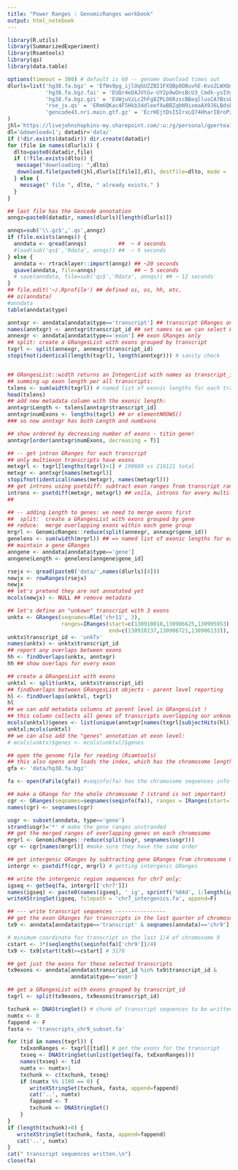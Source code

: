 ---
title: "Power Ranges : GenomicRanges workbook"
output: html_notebook
---


```{r setup}
library(R.utils)
library(SummarizedExperiment)
library(Rsamtools)
library(qs)
library(data.table)
```


```{r fetch example files}
options(timeout = 300) # default is 60 -- genome download times out
dlurls=list('hg38.fa.bgz' = 'EfWx9pg_ijlOqGUZZBI1FXQBpOOBuvhE-KvoZLWXQdOYSw?e=tVY4tL',
            'hg38.fa.bgz.fai' = 'EUQr4eDAJVtGv-UY2p9wOnsBcU3_Cmdk-ysIVgXyqrOxTw?e=FKEGJY',
            'hg38.fa.bgz.gzi' = 'EVWjuVzLc2hFg8ZPLO6RzscBBeqllusCA7BssBer1qvB9g?e=Zex951',
            'rse_jx.qs' = 'ERm6QKac4F5Hkb34dleefXwBBZqbN9ixmaAX9J6LBdsB8w?e=asYSWr',
            'gencode43.nri.main.gtf.gz' = 'EcrHEjtDsI5IrxLQ74HharIBroPzsEOWqMzW_2CMMgk9yQ?e=XtQ82j'
)
jhl='https://livejohnshopkins-my.sharepoint.com/:u:/g/personal/gpertea1_jh_edu/'
dl='&download=1'; datadir='data/'
if (!dir.exists(datadir)) dir.create(datadir)
for (file in names(dlurls)) {
  dlto=paste0(datadir,file)
  if (!file.exists(dlto)) {
   message("downloading: ",dlto)
   download.file(paste0(jhl,dlurls[[file]],dl), destfile=dlto, mode = 'wb')
  } else {
    message(" file ", dlto, " already exists." )
  }
}

## last file has the Gencode annotation
anngz=paste0(datadir, names(dlurls)[length(dlurls)])
```

```{r load/import}
annqs=sub('\\.gz$','.qs',anngz)
if (file.exists(annqs)) {
  anndata <- qread(annqs)          ##  ~ 4 seconds
  #load(sub('qs$','Rdata', annqs)) ##  ~ 9 seconds
} else {
  anndata <- rtracklayer::import(anngz) ## ~20 seconds
  qsave(anndata, file=annqs)            ## ~ 5 seconds
  # save(anndata, file=sub('qs$','Rdata', annqs)) ## ~ 12 seconds
}
## file.edit('~/.Rprofile') ## defined oi, os, hh, etc.
## oi(anndata)
#anndata
table(anndata$type)
```

```{r get exonic length for transcripts and genes}
anntxgr <- anndata[anndata$type=='transcript'] ## transcript GRanges only
names(anntxgr) <- anntxgr$transcript_id ## set names so we can select GRanges by transcript_id
annexgr <- anndata[anndata$type=='exon'] ## exon GRanges only
## split: create a GRangesList with exons grouped by transcript
txgrl <- split(annexgr, annexgr$transcript_id)
stopifnot(identical(length(txgrl), length(anntxgr))) # sanity check


## GRangesList::width returns an IntegerList with names as transcript_id
## summing up exon length per all transcripts:
txlens <- sum(width(txgrl)) # named list of exonic lengths for each transcript!
head(txlens)
## add new metadata column with the exonic length:
anntxgr$Length <- txlens[anntxgr$transcript_id]
anntxgr$numExons <- lengths(txgrl) ## or elementNROWS()
### so now anntxgr has both Length and numExons

## show ordered by decreasing number of exons - titin gene!
anntxgr[order(anntxgr$numExons, decreasing = T)]

## -- get intron GRanges for each transcript 
## only multiexon transcripts have exons
metxgrl <- txgrl[lengths(txgrl)>1] # 190689 vs 216121 total
metxgr <- anntxgr[names(metxgrl)]
stopifnot(identical(names(metxgr), names(metxgrl)))
## get introns using psetdiff: subtract exon ranges from transcript ranges!
introns <- psetdiff(metxgr, metxgrl) ## voila, introns for every multi-exon transcript
##

## -- adding Length to genes: we need to merge exons first
##  split:  create a GRangesList with exons grouped by gene
## reduce:  merge overlapping exons within each gene group
mrgrl <- GenomicRanges::reduce(split(annexgr, annexgr$gene_id))
genelens <- sum(width(mrgrl)) ## => named list of exonic lengths for each gene
## maintain a gene GRanges
anngene <- anndata[anndata$type=='gene']
anngene$Length <- genelens[anngene$gene_id]

```

```{r annotate junctions}
rsejx <- qread(paste0('data/',names(dlurls)[4]))
newjx <- rowRanges(rsejx)
newjx
## let's pretend they are not annotated yet
mcols(newjx) <- NULL ## remove metadata

```

```{r annotate novel transcript}
## let's define an "unkown" transcript with 3 exons
unktx <- GRanges(seqnames=Rle('chr11', 3), 
                 ranges=IRanges(start=c(130910018,130906625,130905953), 
                                end=c(130910137,130906721,130906133)), strand='-')
unktx$transcript_id <- 'unkTx'
names(unktx) <- unktx$transcript_id
## report any overlaps between exons
hh <- findOverlaps(unktx, anntxgr)
hh ## show overlaps for every exon

## create a GRangesList with exons
unktxl <- split(unktx, unktx$transcript_id) 
## findOverlaps between GRangesList objects - parent level reporting
hl <- findOverlaps(unktxl, txgrl)
hl
## we can add metadata columns at parent level in GRangesList !
## this column collects all genes of transcripts overlapping our unknown transcripts
mcols(unktxl)$genes <- list(unique(anntxgr[names(txgrl[subjectHits(hl)])]$gene_name))
unktxl;mcols(unktxl)
## we can also add the "genes" annotation at exon level:
# mcols(unktx)$genes <- mcols(unktxl)$genes
```




```{r write intergenic sequences}
## open the genome file for reading (Rsamtools)
## this also opens and loads the index, which has the chromosome lengths
gfa <- 'data/hg38.fa.bgz'

fa <- open(FaFile(gfa)) #seqinfo(fa) has the chromosome sequences info

## make a GRange for the whole chromosome 7 (strand is not important)
cgr <- GRanges(seqnames=seqnames(seqinfo(fa)), ranges = IRanges(start=1, end=seqlengths(seqinfo(fa))))
names(cgr) <- seqnames(cgr)

usgr <- subset(anndata, type=='gene')
strand(usgr)='*' # make the gene ranges unstranded
## get the merged ranges of overlapping genes on each chromosome
mrgrl <- GenomicRanges::reduce(split(usgr, seqnames(usgr)))
cgr <- cgr[names(mrgrl)] #make sure they have the same order

## get intergenic GRanges by subtracting gene GRanges from chromosome GRanges
intergr <- psetdiff(cgr, mrgrl) # getting intergenic GRanges

## write the intergenic region sequences for chr7 only:
igseq <- getSeq(fa, intergr[['chr7']])
names(igseq) <- paste0(names(igseq), '_ig', sprintf('%04d', 1:length(igseq)))
writeXStringSet(igseq, filepath = 'chr7_intergenics.fa', append=F)

```


```{r write transcript sequences}
## --- write transcript sequences ----------------
## get the exon GRanges for transcripts in the last quarter of chromosome 9 
tx9 <- anndata[anndata$type=='transcript' & seqnames(anndata)=='chr9']

# minimum coordinate for transcript in the last 1/4 of chromosome 9
cstart <- 3*(seqlengths(seqinfo(fa)['chr9'])/4)
tx9 <- tx9[start(tx9)>=cstart] # 3178

## get just the exons for these selected transcripts
tx9exons <- anndata[anndata$transcript_id %in% tx9$transcript_id & 
                    anndata$type=='exon']

## get a GRangesList with exons grouped by transcript_id
txgrl <- split(tx9exons, tx9exons$transcript_id) 

txchunk <- DNAStringSet() # chunk of transcript sequences to be written to FASTA
numtx <- 0
fappend <- F
fasta <- 'transcripts_chr9_subset.fa'

for (tid in names(txgrl)) {
    txExonRanges <- txgrl[[tid]] # get the exons for the transcript
    txseq <- DNAStringSet(unlist(getSeq(fa, txExonRanges)))
    names(txseq) <- tid
    numtx <- numtx+1
    txchunk <- c(txchunk, txseq)
    if (numtx %% 1100 == 0) {
       writeXStringSet(txchunk, fasta, append=fappend)
       cat('..', numtx)
       fappend <- T
       txchunk <- DNAStringSet() 
    }
}
if (length(txchunk)>0) {
   writeXStringSet(txchunk, fasta, append=fappend)
   cat('..', numtx)
}
cat(" transcript sequences written.\n")
close(fa)
```

```{r}

```

